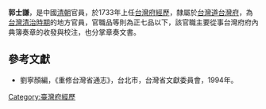 '''郭士謙'''，是中國[[清朝|清朝]]官員，於1733年上任[[台灣府經歷|台灣府經歷]]，隸屬於[[台灣道|台灣道]][[台灣府|台灣府]]，為[[台灣清治時期|台灣清治時期]]的地方官員，官職品等則為正七品以下，該官職主要從事台灣府府內典簿奏章的收發與校注，也分掌章奏文書。
{{start box}}
{{s-before|[[褚天緯|褚天緯]]}}
{{s-title|[[台灣府經歷|台灣府經歷]]|1733年上任}}
{{s-after|[[王嗣彥|王嗣彥]]}}
{{end box}}
==參考文獻==
*劉寧顏編，《重修台灣省通志》，台北市，台灣省文獻委員會，1994年。
{{清朝人物小作品}}

[[Category:臺灣府經歷|Category:臺灣府經歷]]